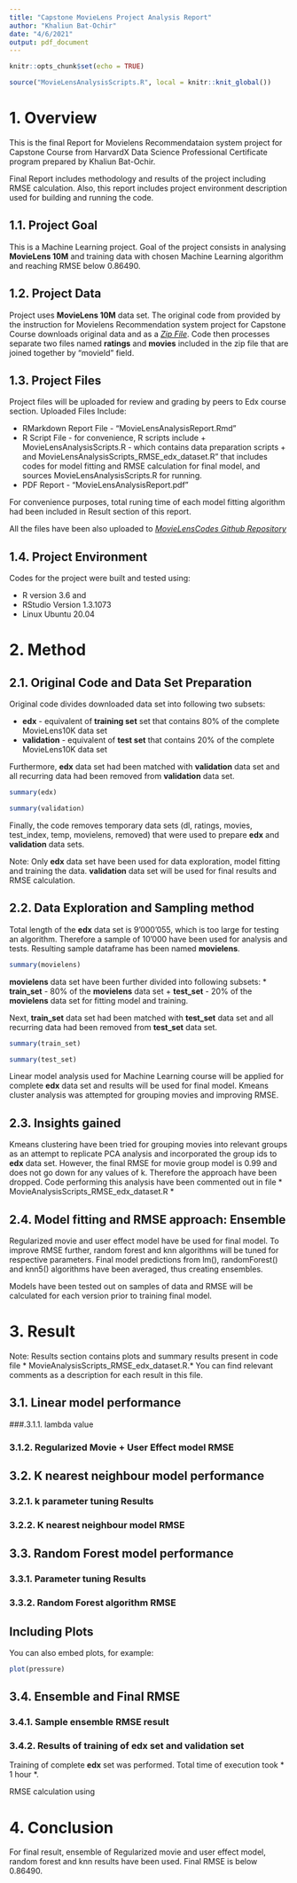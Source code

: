 ```yaml
---
title: "Capstone MovieLens Project Analysis Report"
author: "Khaliun Bat-Ochir"
date: "4/6/2021"
output: pdf_document
---
```


```r
knitr::opts_chunk$set(echo = TRUE)
```

```r
source("MovieLensAnalysisScripts.R", local = knitr::knit_global())
```

# 1. Overview

This is the final Report for Movielens Recommendataion system project for Capstone Course from HarvardX Data Science Professional Certificate program prepared by Khaliun Bat-Ochir.

Final Report includes methodology and results of the project including RMSE calculation. Also, this report includes project environment description used for building and running the code.

## 1.1. Project Goal

This is a Machine Learning project. Goal of the project consists in analysing **MovieLens 10M** and training data with chosen Machine Learning algorithm and reaching RMSE below 0.86490.

## 1.2. Project Data

Project uses **MovieLens 10M** data set. The original code from provided by the instruction for Movielens Recommendation system project for Capstone Course downloads original data and as a [*Zip File*](http://files.grouplens.org/datasets/movielens/ml-10m.zip). Code then processes separate two files named **ratings** and **movies** included in the zip file that are joined together by "movieId" field.

## 1.3. Project Files

Project files will be uploaded for review and grading by peers to Edx course section. Uploaded Files Include:
 
* RMarkdown Report File - "MovieLensAnalysisReport.Rmd"
* R Script File - for convenience, R scripts include
                + MovieLensAnalysisScripts.R - which contains data preparation scripts
                + and MovieLensAnalysisScripts_RMSE_edx_dataset.R" that includes codes for model fitting and RMSE calculation for final model, and sources MovieLensAnalysisScripts.R for running.
* PDF Report - "MovieLensAnalysisReport.pdf"

For convenience purposes, total runing time of each model fitting algorithm had been included in Result section of this report.
 
All the files have been also uploaded to [*MovieLensCodes Github Repository*](https://github.com/khaliunb/MovieLensCodes.git) 

## 1.4. Project Environment

Codes for the project were built and tested using:

* R version 3.6 and
+ RStudio Version 1.3.1073
+ Linux Ubuntu 20.04

# 2. Method

## 2.1. Original Code and Data Set Preparation

Original code divides downloaded data set into following two subsets:

* **edx** - equivalent of **training set** set that contains 80% of the complete MovieLens10K data set
 + **validation** - equivalent of **test set** that contains 20% of the complete MovieLens10K data set

Furthermore, **edx** data set had been matched with **validation** data set and all recurring data had been removed from **validation** data set.

```r
summary(edx)
```

```r
summary(validation)
```

Finally, the code removes temporary data sets (dl, ratings, movies, test_index, temp, movielens, removed) that were used to prepare **edx** and **validation** data sets.

Note: Only **edx** data set have been used for data exploration, model fitting and training the data. **validation** data set will be used for final results and RMSE calculation.

## 2.2. Data Exploration and Sampling method

Total length of the **edx** data set is 9'000'055, which is too large for testing an algorithm. Therefore a sample of 10'000 have been used for analysis and tests. Resulting sample dataframe has been named **movielens**.

```r
summary(movielens)
```

**movielens** data set have been further divided into following subsets:
* **train_set** - 80% of the **movielens** data set
 + **test_set** - 20% of the **movielens** data set
for fitting model and training.

Next, **train_set** data set had been matched with **test_set** data set and all recurring data had been removed from **test_set** data set.

```r
summary(train_set)
```

```r
summary(test_set)
```

Linear model analysis used for Machine Learning course will be applied for complete **edx** data set and results will be used for final model. Kmeans cluster analysis was attempted for grouping movies and improving RMSE.

## 2.3. Insights gained

Kmeans clustering have been tried for grouping movies into relevant groups as an attempt to replicate PCA analysis and incorporated the group ids to **edx** data set. However, the final RMSE for movie group model is 0.99 and does not go down for any values of k. Therefore the approach have been dropped. Code performing this analysis have been commented out in file * MovieAnalysisScripts_RMSE_edx_dataset.R *

## 2.4. Model fitting and RMSE approach: Ensemble

Regularized movie and user effect model have be used for final model. To improve RMSE further, random forest and knn algorithms will be tuned for respective parameters. Final model predictions from lm(), randomForest() and knn5() algorithms have been averaged, thus creating ensembles.

Models have been tested out on samples of data and RMSE will be calculated for each version prior to training final model.

# 3. Result

Note: Results section contains plots and summary results present in code file * MovieAnalysisScripts_RMSE_edx_dataset.R.* You can find relevant comments as a description for each result in this file.

## 3.1. Linear model performance

###.3.1.1. lambda value

### 3.1.2. Regularized Movie + User Effect model RMSE

## 3.2. K nearest neighbour model performance

### 3.2.1. k parameter tuning Results

### 3.2.2. K nearest neighbour model  RMSE

## 3.3. Random Forest model performance

### 3.3.1. Parameter tuning Results

### 3.3.2. Random Forest algorithm RMSE

## Including Plots

You can also embed plots, for example:

```r
plot(pressure)
```

## 3.4. Ensemble and Final RMSE

### 3.4.1. Sample ensemble RMSE result

### 3.4.2. Results of training of **edx** set and **validation** set

Training of complete **edx** set was performed. Total time of execution took * 1 hour *.

RMSE calculation using

# 4. Conclusion

For final result, ensemble of Regularized movie and user effect model, random forest and knn results have been used. Final RMSE is below 0.86490.
